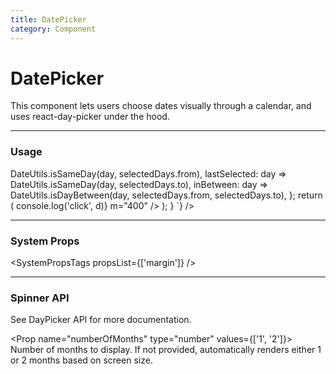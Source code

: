 ```yaml
---
title: DatePicker
category: Component
---
```



# DatePicker

This component lets users choose dates visually through a calendar, and uses <ExternalLink to="http://react-day-picker.js.org/">react-day-picker</ExternalLink> under the hood.

---

### Usage

<LiveCode>
  <LiveCode.Content
    title="Two Month Datepicker"
    code={`function Component() {
      const to = new Date();
      const from = new Date(new Date().setDate(new Date().getDate() - 15));
      const initial = new Date(new Date().setDate(new Date().getDate() - 30));
      const selectedDays = { to, from };
      const modifiers = {
        firstSelected: day => DateUtils.isSameDay(day, selectedDays.from),
        lastSelected: day => DateUtils.isSameDay(day, selectedDays.to),
        inBetween: day => DateUtils.isDayBetween(day, selectedDays.from, selectedDays.to),
      };
      return (
        <DatePicker
          modifiers={modifiers}
          numberOfMonths={2}
          initialMonth={initial}
          disabledDays={{ after: new Date() }}
          toMonth={new Date()}
          selectedDays={selectedDays}
          onDayClick={d => console.log('click', d)}
          m="400"
        />
      );
    }
    `}
  />
</LiveCode>

---

### System Props

<SystemPropsTags propsList={['margin']} />

---

### Spinner API

See <ExternalLink to="http://react-day-picker.js.org/">DayPicker API</ExternalLink> for more documentation.

<Prop name="numberOfMonths" type="number" values={['1', '2']}>
  Number of months to display. If not provided, automatically renders either 1
  or 2 months based on screen size.
</Prop>

